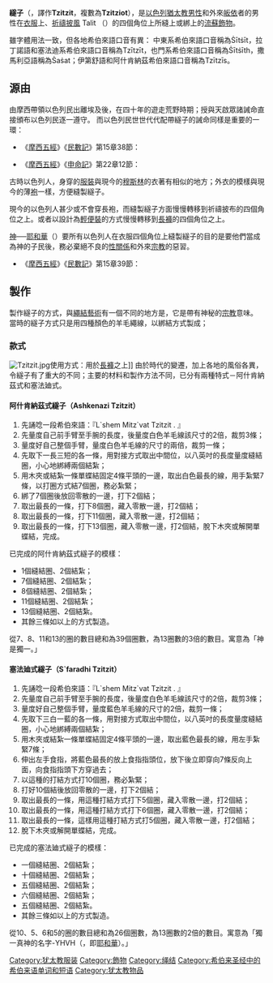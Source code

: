 {{Infobox Halacha
|image=[[File:Tzitzis_Shot.JPG|200px]]
|caption=祈禱披風一角的繸子
|verse  = {{bibleverse||Numbers|15:38|HE}} <br>and {{bibleverse||Deuteronomy|22:12|HE}}
|talmud = Menachot 39-42
|rambam = [http://www.mechon-mamre.org/i/2400.htm ''Ahavah'' (Love): ''Tzitzit'']
|sa     = [[Orach_Chayim|Orach Chayim]] [https://web.archive.org/web/20001205000800/http://www.torah.org/advanced/shulchan-aruch/classes/orachchayim/chapter2.html 8-25]
}}
'''繸子'''（{{lang-he|צִיצִת}}，譯作'''Tzitzit'''，複數為'''Tzitziot'''{{lang-he|צִיצִוֹת}}），是[[以色列|以色列]][[猶太教|猶太教]][[男性|男性]]和外來[[皈依|皈依]]者的男性在[[衣服|衣服]]上、[[祈禱|祈禱]][[披風|披風]] Talit （{{lang-he|טַלִּית}}）的四個角位上所縫上或綁上的[[流蘇_(裝飾)|流蘇飾物]]。

雖字體用法一致，但各地希伯來語口音有異：
中東系希伯來語口音稱為Ṡītṡīt，拉丁諾語和塞法迪系希伯來語口音稱為Tzītzīt，也門系希伯來語口音稱為Ṡītṡīth，撒馬利亞語稱為Ṡaṡat；伊第舒語和阿什肯納茲希伯來語口音稱為Tzītzīs。

==源由==
由摩西帶領以色列民出離埃及後，在四十年的遊走荒野時期；授與天啟眾諸誡命直接頒布以色列民逐一遵守。
而以色列民世世代代配帶繸子的誡命同樣是重要的一環：

*《[[摩西五經|摩西五經]]》《[[民數記|民數記]]》第15章38節：
:{{divbox|yellow||[[希伯來語|希伯來語]]原文：'''〖דַּבֵּר אֶל-בְּנֵי יִשְׂרָאֵל, וְאָמַרְתָּ אֲלֵהֶם, וְעָשׂוּ לָהֶם צִיצִת עַל-כַּנְפֵי בִגְדֵיהֶם, לְדֹרֹתָם; וְנָתְנוּ עַל-צִיצִת הַכָּנָף, פְּתִיל תְּכֵלֶת〗'''}}
:{{divbox|yellow||[[希伯來語|希伯來語]][[拉丁|拉丁]]拼音：“ Daber El – B`nei Ish`rael , V`amar`ta Alehem , V`asu Lahem Tzitzit Al – Kan`fei Vig`deihem , Ledorotam ; V`nat`nu Al – Tzitzit Hakanaf , P`til T`chelet . ”}}
:{{divbox|green||[[中文|中文]]：「吩咐以色列人，在衣服的四角縫有流蘇，每條流蘇上穿上壹條藍色的線。」}}
*《[[摩西五經|摩西五經]]》《[[申命記|申命記]]》第22章12節：
:{{divbox|yellow||[[希伯來語|希伯來語]]原文：'''〖.גְּדִלִים, תַּעֲשֶׂה-לָּךְ, עַל-אַרְבַּע כַּנְפוֹת כְּסוּתְךָ, אֲשֶׁר תְּכַסֶּה-בָּהּ〗'''}}
:{{divbox|yellow||[[希伯來語|希伯來語]][[拉丁|拉丁]]拼音：“ G`dilim , Taseh – Lach , Al – ar`ba Kan`fot K`sut`cha , Asher T`chaseh – Bah . ”}}
:{{divbox|green||[[中文|中文]]：「你（以色列人）身上披的外衣，在四角上應做流蘇。」}}

古時以色列人，身穿的[[服裝|服裝]]與現今的[[穆斯林|穆斯林]]的衣著有相似的地方；外衣的模樣與現今的薄[[袍|袍]]一樣，方便縫製繸子。

現今的以色列人甚少或不會穿長袍，而縫製繸子方面慢慢轉移到祈禱披布的四個角位之上。或者以設計為[[輕便裝|輕便裝]]的方式慢慢轉移到[[長褲|長褲]]的四個角位之上。

[[神|神]]──[[耶和華|耶和華]]（{{lang-he|יהוה}}）要所有以色列人在衣服四個角位上縫製繸子的目的是要他們當成為神的子民後，務必棄絕不良的[[性關係|性關係]]和外來[[宗教|宗教]]的惡習。

*《[[摩西五經|摩西五經]]》《[[民數記|民數記]]》第15章39節：
:{{divbox|yellow||[[希伯來語|希伯來語]]原文：'''〖וְהָיָה לָכֶם, לְצִיצִת, וּרְאִיתֶם אֹתוֹ וּזְכַרְתֶּם אֶת-כָּל-מִצְו‍ֹת יְהוָה, וַעֲשִׂיתֶם אֹתָם; וְלֹא-תָתוּרוּ אַחֲרֵי לְבַבְכֶם, וְאַחֲרֵי עֵינֵיכֶם, אֲשֶׁר-אַתֶּם זֹנִים, אַחֲרֵיהֶם〗'''}}
:{{divbox|yellow||[[希伯來語|希伯來語]][[拉丁|拉丁]]拼音：“ V`hayah Lachem , L`tzitzit , Ur`item Oto Uz`char`tem Et – Kol – Mitz`ot Y`hvah , Vasitem Otam ; V`lo – taturu Acharei L`vav`chem , V`acharei Eineichem , Asher – Atem Zonim Achareihem . ”}}
:{{divbox|green||[[中文|中文]]：「當我們（以色列人）踫到或看見流蘇時，這樣不致於遠離神－耶和華，隨著自己心所想、眼所見的而去作出為神－耶和華所厭恨的邪事。」}}

==製作==
製作繸子的方式，與[[繩結|繩結]][[藝術|藝術]]有一個不同的地方是，它是帶有神秘的[[宗教|宗教]]意味。
當時的繸子方式只是用四種顏色的羊毛繩線，以綁結方式製成；
===款式===
[[File:Tzitzit.jpg|thumb]]使用方式：用於[[長褲|長褲]]之上]]
由於時代的變遷，加上各地的風俗各異，令繸子有了重大的不同；主要的材料和製作方法不同，已分有兩種特式－阿什肯納茲式和塞法廸式。
====阿什肯納茲式繸子（Ashkenazi Tzitzit）====
#先誦唸一段希伯來語：『L`shem Mitz`vat Tzitzit . 』
#先量度自己前手臂至手腕的長度，後量度白色羊毛線該尺寸的2倍，裁剪3條；
#量度好自己整個手臂，量度白色羊毛線的尺寸的兩倍，裁剪一條；
#先取下一長三短的各一條，用對接方式取出中間位，以八英吋的長度量度縫結圈，小心地綁縛兩個結紮；
#用木夾或結紮一條單蝶結固定4條平頭的一邊，取出白色最長的線，用手紮緊7條，以打圈方式結7個圈，務必紮緊；
#綁了7個圈後放回零散的一邊，打下2個結；
#取出最長的一條，打下8個圈，藏入零散一邊，打2個結；
#取出最長的一條，打下11個圈，藏入零散一邊，打2個結；
#取出最長的一條，打下13個圈，藏入零散一邊，打2個結，脫下木夾或解開單蝶結，完成。

已完成的阿什肯納茲式繸子的模樣：
*1個縫結圈、2個結紮；
*7個縫結圈、2個結紮；
*8個縫結圈、2個結紮；
*11個縫結圈、2個結紮；
*13個縫結圈、2個結紮。
*其餘三條如以上的方式製造。

從7、8、11和13的圈的數目總和為39個圈數，為13圈數的3倍的數目。寓意為「神是獨一。」

====塞法廸式繸子（S`faradhi Tzitzit）====
#先誦唸一段希伯來語：『L`shem Mitz`vat Tzitzit . 』
#先量度自己前手臂至手腕的長度，後量度白色羊毛線該尺寸的2倍，裁剪3條；
#量度好自己整個手臂，量度藍色羊毛線的尺寸的2倍，裁剪一條；
#先取下三白一藍的各一條，用對接方式取出中間位，以八英吋的長度量度縫結圈，小心地綁縛兩個結紮；
#用木夾或結紮一條單蝶結固定4條平頭的一邊，取出藍色最長的線，用左手紮緊7條；
#伸出左手食指，將藍色最長的放上食指指頭位，放下後立即穿向7條反向上面，向食指指頭下方穿過去；
#以這種的打結方式打10個圈，務必紮緊；
#打好10個結後放回零散的一邊，打下2個結；
#取出最長的一條，用這種打結方式打下5個圈，藏入零散一邊，打2個結；
#取出最長的一條，用這種打結方式打下6個圈，藏入零散一邊，打2個結；
#取出最長的一條，這樣用這種打結方式打5個圈，藏入零散一邊，打2個結；
#脫下木夾或解開單蝶結，完成。

已完成的塞法廸式繸子的模樣：
*一個縫結圈、2個結紮；
*十個縫結圈、2個結紮；
*五個縫結圈、2個結紮；
*六個縫結圈、2個結紮；
*五個縫結圈、2個結紮。
*其餘三條如以上的方式製造。

從10、5、6和5的圈的數目總和為26個圈數，為13圈數的2倍的數目。寓意為「獨一真神的名字-YHVH（{{lang-he|יהוה}}，即[[耶和華|耶和華]]）。」

{{犹太人和犹太教}}
[[Category:犹太教服装|Category:犹太教服装]]
[[Category:飾物|Category:飾物]]
[[Category:绳结|Category:绳结]]
[[Category:希伯来圣经中的希伯来语单词和短语|Category:希伯来圣经中的希伯来语单词和短语]]
[[Category:犹太教物品|Category:犹太教物品]]